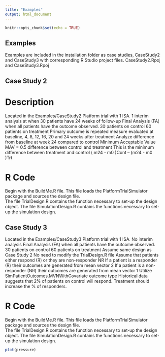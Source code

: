 ```yaml
---
title: "Examples"
output: html_document
---
```


```r
knitr::opts_chunk$set(echo = TRUE)
```

## Examples

Examples are included in the installation folder as case studies, CaseStudy2 and CaseStudy3 with corresponding R Studio project files. CaseStudy2.Rpoj and CaseStudy3.Rpoj   


## Case Study 2

# Description

Located in the Examples/CaseStudy2
Platform trial with 1 ISA.
1 interim analysis at when 30 patients have 24 weeks of follow-up
Final Analysis (FA) when all patients have the outcome observed.
30 patients on control 60 patients on treatment
Primary outcome is repeated measure evaluated at baseline, 4, 8, 12, 16, 20 and 24 weeks after treatment
Analyze difference from baseline at week 24 compared to control
Minimum Acceptable Value MAV = 0.5 difference between control and treatment
This is the minimum difference between treatment and control
( m24 - m0 )Cont – (m24 - m0 )Trt

# R Code
Begin with the BuildMe.R file.    This file loads the PlatformTrialSimulator package and sources the design file.  
The file TrialDesign.R contains the function necessary to set-up the design object.
The file SimulationDesign.R contains the functions necessary to set-up the simulation design. 

## Case Study 3
Located in the Examples/CaseStudy3
Platform trial with 1 ISA.
No  interim analysis
Final Analysis (FA) when all patients have the outcome observed.
30 patients on control 60 patients on treatment
Assume same design as Case Study 2
No need to modify the TrialDesign.R file
Assume that patients either respond (R) or they are non-responder NR
If a patient is a responder (R) their outcomes are generated from mean vector 2
If a patient is a non-responder (NR) their outcomes are generated from mean vector 1
Utilize SimPatientOutcomes.MVNWithCovariate outcome type
Historical data suggests that 2% of patients on control will respond.
Treatment should increase the % of responders.


# R Code
Begin with the BuildMe.R file.    This file loads the PlatformTrialSimulator package and sources the design file.  
The file TrialDesign.R contains the function necessary to set-up the design object.
The file SimulationDesign.R contains the functions necessary to set-up the simulation design. 

```r
plot(pressure)
```
